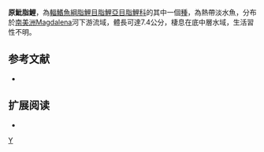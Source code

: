{{Speciesbox 
| taxon = Hyphessobrycon proteus
| status = NE
| status_system = IUCN3.1
| authority =  [[Eigenmann|Eigenmann]], 1913
| synonyms = 
}}
'''原魮脂鯉'''，為[[輻鰭魚綱|輻鰭魚綱]][[脂鯉目|脂鯉目]][[脂鯉亞目|脂鯉亞目]][[脂鯉科|脂鯉科]]的其中一個[[種|種]]，為熱帶淡水魚，分布於[[南美洲|南美洲]]Magdalena河下游流域，體長可達7.4公分，棲息在底中層水域，生活習性不明。

==参考文献==
{{refbegin}}
*{{FishBase_species|genus=Hyphessobrycon|species=proteus|year=2013|month=12}}
{{refend}}

== 扩展阅读 ==
{{refbegin}}
*{{wikispecies-inline|Hyphessobrycon proteus|原魮脂鯉}}
{{refend}}
{{Taxonbar|from=Q6407483}}

[[Category:魮脂鯉屬|Y]]


{{魚類小作品}}